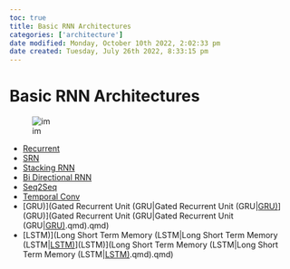 ```yaml
---
toc: true
title: Basic RNN Architectures
categories: ['architecture']
date modified: Monday, October 10th 2022, 2:02:33 pm
date created: Tuesday, July 26th 2022, 8:33:15 pm
---
```


# Basic RNN Architectures

![im](images/Pasted%20image%2020220307171009.png)

- [Recurrent](Recurrent.qmd)
- [SRN](SRN.qmd)
- [Stacking RNN](Stacking%20RNN.qmd)
- [Bi Directional RNN](Bi%20Directional%20RNN.qmd)
- [Seq2Seq](Seq2Seq.qmd)
- [Temporal Conv](Temporal%20Conv.qmd)
- [GRU)](Gated Recurrent Unit (GRU|Gated Recurrent Unit (GRU|[GRU)](GRU)](GRU)](Gated Recurrent Unit (GRU|Gated Recurrent Unit (GRU|[GRU)](GRU).qmd).qmd)
- [LSTM)](Long Short Term Memory (LSTM|Long Short Term Memory (LSTM|[LSTM)](LSTM)](LSTM)](Long Short Term Memory (LSTM|Long Short Term Memory (LSTM|[LSTM)](LSTM).qmd).qmd)



